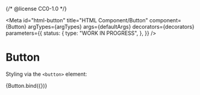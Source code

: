 {/* @license CC0-1.0 */}


<Meta
  id="html-button"
  title="HTML Component/Button"
  component={Button}
  argTypes={argTypes}
  args={defaultArgs}
  decorators={decorators}
  parameters={{
    status: {
      type: "WORK IN PROGRESS",
    },
  }}
/>

# Button

Styling via the `<button>` element:

<Canvas>
  <Story name="Default" args={exampleArgs}>
    {Button.bind({})}
  </Story>
</Canvas>

<ArgsTable story="Default" />
